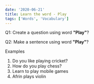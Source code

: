 ```yaml
---
date: '2020-06-21'
title: Learn the word - Play
tags: ['Words', 'Vocabulary']
---
```


Q1: Create a question using word <strong>"Play"</strong>?

Q2: Make a sentence using word <strong>"Play"</strong>?

Examples

1. Do you like playing cricket?
2. How do you play chess?
3. Learn to play mobile games
4. Afrin plays violin
